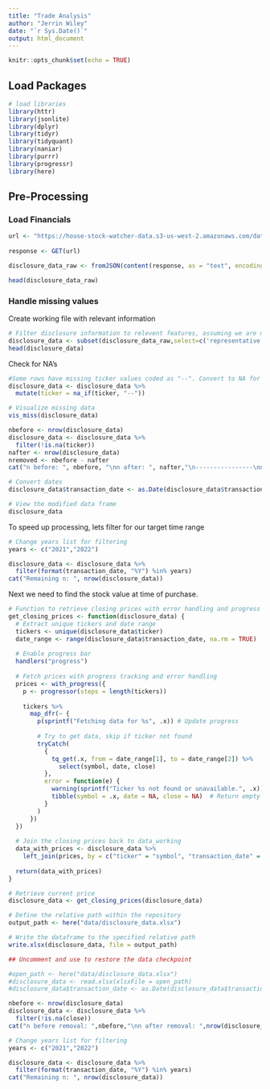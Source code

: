 ```yaml
---
title: "Trade Analysis"
author: "Jerrin Wiley"
date: "`r Sys.Date()`"
output: html_document
---
```


```r
knitr::opts_chunk$set(echo = TRUE)
```

## Load Packages

```r
# load libraries
library(httr)
library(jsonlite)
library(dplyr)
library(tidyr)
library(tidyquant)
library(naniar)
library(purrr)
library(progressr)
library(here)
```

## Pre-Processing

### Load Financials

```r
url <- "https://house-stock-watcher-data.s3-us-west-2.amazonaws.com/data/all_transactions.json"
  
response <- GET(url)

disclosure_data_raw <- fromJSON(content(response, as = "text", encoding = "UTF-8"))

head(disclosure_data_raw)
```

### Handle missing values

Create working file with relevant information

```r
# Filter disclosure information to relevent features, assuming we are not considering volume of purchase
disclosure_data <- subset(disclosure_data_raw,select=c('representative','party','transaction_date','ticker','type','industry','sector'))
head(disclosure_data)
```

Check for NA's

```r
#Some rows have missing ticker values coded as "--". Convert to NA for cleanup
disclosure_data <- disclosure_data %>%
  mutate(ticker = na_if(ticker, "--"))
```

```r

# Visualize missing data
vis_miss(disclosure_data)
```

```r
nbefore <- nrow(disclosure_data)
disclosure_data <- disclosure_data %>%
  filter(!is.na(ticker))
nafter <- nrow(disclosure_data)
nremoved <- nbefore - nafter
cat("n before: ", nbefore, "\nn after: ", nafter,"\n----------------\nn removed: ", nremoved)
```

```r
# Convert dates
disclosure_data$transaction_date <- as.Date(disclosure_data$transaction_date)

# View the modified data frame
disclosure_data
```

To speed up processing, lets filter for our target time range

```r
# Change years list for filtering
years <- c("2021","2022")

disclosure_data <- disclosure_data %>%
  filter(format(transaction_date, "%Y") %in% years)
cat("Remaining n: ", nrow(disclosure_data))
```

Next we need to find the stock value at time of purchase.

```r
# Function to retrieve closing prices with error handling and progress bar
get_closing_prices <- function(disclosure_data) {
  # Extract unique tickers and date range
  tickers <- unique(disclosure_data$ticker)
  date_range <- range(disclosure_data$transaction_date, na.rm = TRUE)
  
  # Enable progress bar
  handlers("progress")
  
  # Fetch prices with progress tracking and error handling
  prices <- with_progress({
    p <- progressor(steps = length(tickers))
    
    tickers %>%
      map_dfr(~ {
        p(sprintf("Fetching data for %s", .x)) # Update progress
        
        # Try to get data, skip if ticker not found
        tryCatch(
          {
            tq_get(.x, from = date_range[1], to = date_range[2]) %>%
              select(symbol, date, close)
          },
          error = function(e) {
            warning(sprintf("Ticker %s not found or unavailable.", .x))
            tibble(symbol = .x, date = NA, close = NA)  # Return empty row with NA for unavailable tickers
          }
        )
      })
  })
  
  # Join the closing prices back to data_working
  data_with_prices <- disclosure_data %>%
    left_join(prices, by = c("ticker" = "symbol", "transaction_date" = "date"))
  
  return(data_with_prices)
}
```

```r
# Retrieve current price
disclosure_data <- get_closing_prices(disclosure_data)
```

```r
# Define the relative path within the repository
output_path <- here("data/disclosure_data.xlsx")

# Write the dataframe to the specified relative path
write.xlsx(disclosure_data, file = output_path)
```

```r
## Uncomment and use to restore the data checkpoint

#open_path <- here("data/disclosure_data.xlsx")
#disclosure_data <- read.xlsx(xlsxFile = open_path)
#disclosure_data$transaction_date <- as.Date(disclosure_data$transaction_date, origin = "1899-12-30")
```

```r
nbefore <- nrow(disclosure_data)
disclosure_data <- disclosure_data %>%
  filter(!is.na(close))
cat("n before removal: ",nbefore,"\nn after removal: ",nrow(disclosure_data),"\n")
```

```r
# Change years list for filtering
years <- c("2021","2022")

disclosure_data <- disclosure_data %>%
  filter(format(transaction_date, "%Y") %in% years)
cat("Remaining n: ", nrow(disclosure_data))
```
